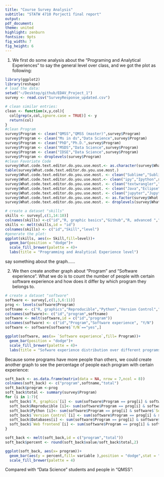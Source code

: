 ```yaml
---
title: "Course Survey Analysis"
subtitle: "STATW 4710 Porject1 final report"
output: 
pdf_document:
theme: united
highlight: zenburn
fontsize: 9pts
fig_width: 7
fig_height: 6
---
```



1. We first do some analysis about the "Programing and Analytical Experiences" to say the general level over class, and we got the plot as following:

```r
library(ggplot2)
library(reshape)
# load the data:
setwd("~/Desktop/github/EDAV_Project_1")
survey <- read.csv("SurveyResponse_updated.csv")

# clean similar entries:
clean <- function(x,y,col){
  col[grep(x,col,ignore.case = TRUE)] <- y
  return(col)
}
#clean Program
survey$Program <- clean("QMSS","QMSS (master)",survey$Program)
survey$Program <- clean("Ms in ds","Data Science",survey$Program)
survey$Program <- clean("PhD","Ph.D.",survey$Program)
survey$Program <- clean("MSDS","Data Science",survey$Program)
survey$Program <- clean("IDSE","Data Science",survey$Program)
survey$Program <- droplevels(survey$Program)
#clean Favoriate Code
survey$What.code.text.editor.do.you.use.most.<- as.character(survey$What.code.text.editor.do.you.use.most.)
table(survey$What.code.text.editor.do.you.use.most.)
survey$What.code.text.editor.do.you.use.most. <- clean("Sublime","Sublime Text",survey$What.code.text.editor.do.you.use.most.)
survey$What.code.text.editor.do.you.use.most.<- clean("ipy","Ipython",survey$What.code.text.editor.do.you.use.most.)
survey$What.code.text.editor.do.you.use.most. <- clean("textwrangler","TextWrangler",survey$What.code.text.editor.do.you.use.most.)
survey$What.code.text.editor.do.you.use.most. <- clean("Java","Eclipse", survey$What.code.text.editor.do.you.use.most.)
survey$What.code.text.editor.do.you.use.most. <- clean("jupyter","Jupyter", survey$What.code.text.editor.do.you.use.most.)
survey$What.code.text.editor.do.you.use.most. <- as.factor(survey$What.code.text.editor.do.you.use.most.)
survey$What.code.text.editor.do.you.use.most. <- droplevels(survey$What.code.text.editor.do.you.use.most.)

```

```r
# create a dataset "skills"
skills <- survey[,c(1,14:18)]
colnames(skills) <-c("id","R, graphic basics","Github","R, advanced ","Reproducible documentation","Matlab")
skills <- melt(skills,id = "id")
colnames(skills) <- c("id","Skill","level")
#generate the plot:
ggplot(skills, aes(x= Skill,fill=level))+
  geom_bar(position = "dodge")+
  scale_fill_brewer(palette = 4)+
  labs(title = "Programming and Analytical Experience level")

```

say something about the graph......

2.
We then create another graph about "Program" and "Software experience". What we do is to count the number of people with certain software experience and how does it differ by which program they belongs to.


```r
# create a dataset "software" 
software <- survey[,c(1,3,6:11)]
prog <- levels(software$Program)
softname <- c("R, graphics","Reproducible","Python","Version Control","Databases", "Web frontend")
colnames(software)<- c("id","program",softname)
software <- melt(software,id = c("id","program"))
colnames(software) <- c("id","Program","Software experience", "Y/N")
software <- software[software$`Y/N`=="yes",]

ggplot(software, aes(x= `Software experience`,fill= Program))+
  geom_bar(position = "dodge")+
  scale_fill_brewer(palette = 4)+
  labs(title = "Sofware experience distribution over different programs")
```

Because some programs have more people than others, we could create another graph to see the percentage of people each program with certain experience:


```r
soft_back <- as.data.frame(matrix(data = NA, nrow = 7,ncol = 8))
colnames(soft_back) <- c("program",softname,"total")
soft_back$program <-prog
soft_back$total <- summary(survey$Program)
for (i in 1:7){
  soft_back$`R, graphics`[i] <- sum(software$Program == prog[i] & software$`Software experience` == softname[2])
  soft_back$Reproducible [i]<- sum(software$Program == prog[i] & software$`Software experience` == softname[2])
  soft_back$Python [i]<- sum(software$Program == prog[i] & software$`Software experience` == softname[3])
  soft_back$`Version Control`[i] <- sum(software$Program == prog[i] & software$`Software experience` == softname[4])
  soft_back$Databases[i] <- sum(software$Program == prog[i] & software$`Software experience` == softname[5])
  soft_back$`Web frontend`[i] <- sum(software$Program == prog[i] & software$`Software experience` == softname[6])
}

soft_back <- melt(soft_back,id = c("program","total"))
soft_back$percent <- round(soft_back$value/soft_back$total,2) 

ggplot(soft_back, aes(x= program))+
  geom_bar(aes(y = percent,fill= variable ),position = "dodge",stat = "identity")+
  scale_fill_brewer(palette = 4)
```
Compared with "Data Science" students and people in "QMSS": 